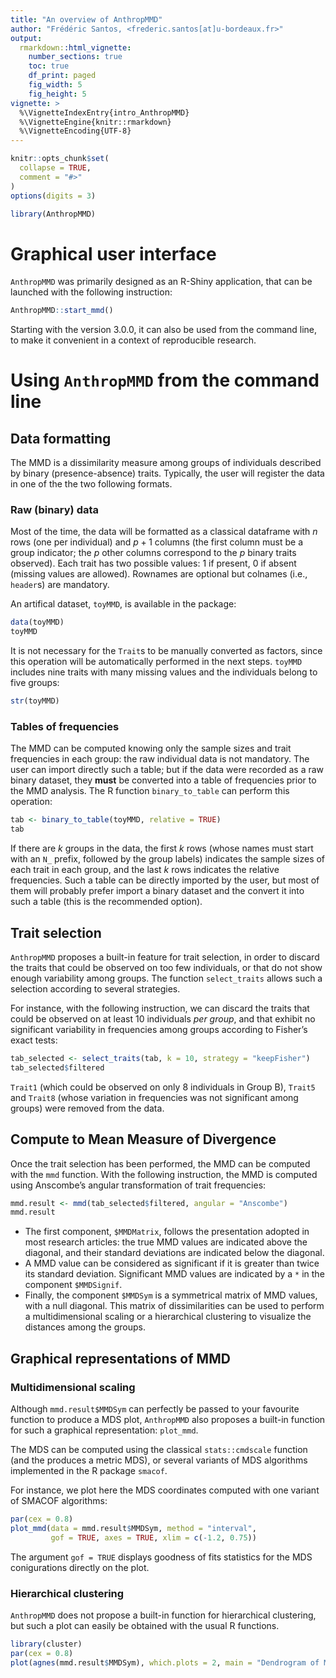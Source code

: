 ```yaml
---
title: "An overview of AnthropMMD"
author: "Frédéric Santos, <frederic.santos[at]u-bordeaux.fr>"
output: 
  rmarkdown::html_vignette:
    number_sections: true
    toc: true
    df_print: paged
    fig_width: 5
    fig_height: 5
vignette: >
  %\VignetteIndexEntry{intro_AnthropMMD}
  %\VignetteEngine{knitr::rmarkdown}
  %\VignetteEncoding{UTF-8}
---
```


```r
knitr::opts_chunk$set(
  collapse = TRUE,
  comment = "#>"
)
options(digits = 3)
```

```r
library(AnthropMMD)
```

# Graphical user interface

`AnthropMMD` was primarily designed as an R-Shiny application, that can be launched with the following instruction:
```r
AnthropMMD::start_mmd()
```

Starting with the version 3.0.0, it can also be used from the command line, to make it convenient in a context of reproducible research.

# Using `AnthropMMD` from the command line

## Data formatting

The MMD is a dissimilarity measure among groups of individuals described by binary (presence-absence) traits. Typically, the user will register the data in one of the the two following formats.

### Raw (binary) data
Most of the time, the data will be formatted as a classical dataframe with $n$ rows (one per individual) and $p+1$ columns (the first column must be a group indicator; the $p$ other columns correspond to the $p$ binary traits observed). Each trait has two possible values: $1$ if present, $0$ if absent (missing values are allowed). Rownames are optional but colnames (i.e., `header`s) are mandatory.

An artifical dataset, `toyMMD`, is available in the package:

```r
data(toyMMD)
toyMMD
```

  It is not necessary for the `Trait`s to be manually converted as factors, since this operation will be automatically performed in the next steps. `toyMMD` includes nine traits with many missing values and the individuals belong to five groups:

```r
str(toyMMD)
```

### Tables of frequencies
The MMD can be computed knowing only the sample sizes and trait frequencies in each group: the raw individual data is not mandatory. The user can import directly such a table; but if the data were recorded as a raw binary dataset, they **must** be converted into a table of frequencies prior to the MMD analysis. The R function `binary_to_table` can perform this operation:

```r
tab <- binary_to_table(toyMMD, relative = TRUE)
tab
```

If there are $k$ groups in the data, the first $k$ rows (whose names must start with an `N_` prefix, followed by the group labels) indicates the sample sizes of each trait in each group, and the last $k$ rows indicates the relative frequencies. Such a table can be directly imported by the user, but most of them will probably prefer import a binary dataset and the convert it into such a table (this is the recommended option).

## Trait selection
`AnthropMMD` proposes a built-in feature for trait selection, in order to discard the traits that could be observed on too few individuals, or that do not show enough variability among groups. The function `select_traits` allows such a selection according to several strategies.

For instance, with the following instruction, we can discard the traits that could be observed on at least 10 individuals *per group*, and that exhibit no significant variability in frequencies among groups according to Fisher's exact tests:
```r
tab_selected <- select_traits(tab, k = 10, strategy = "keepFisher")
tab_selected$filtered
```

`Trait1` (which could be observed on only 8 individuals in Group B), `Trait5` and `Trait8` (whose variation in frequencies was not significant among groups) were removed from the data.

## Compute to Mean Measure of Divergence
Once the trait selection has been performed, the MMD can be computed with the `mmd` function. With the following instruction, the MMD is computed using Anscombe's angular transformation of trait frequencies:
```r
mmd.result <- mmd(tab_selected$filtered, angular = "Anscombe")
mmd.result
```

* The first component, `$MMDMatrix`, follows the presentation adopted in most research articles: the true MMD values are indicated above the diagonal, and their standard deviations are indicated below the diagonal.
* A MMD value can be considered as significant if it is greater than twice its standard deviation. Significant MMD values are indicated by a `*` in the component `$MMDSignif`.
* Finally, the component `$MMDSym` is a symmetrical matrix of MMD values, with a null diagonal. This matrix of dissimilarities can be used to perform a multidimensional scaling or a hierarchical clustering to visualize the distances among the groups.

## Graphical representations of MMD
### Multidimensional scaling
Although `mmd.result$MMDSym` can perfectly be passed to your favourite function to produce a MDS plot, `AnthropMMD` also proposes a built-in function for such a graphical representation: `plot_mmd`. 

The MDS can be computed using the classical `stats::cmdscale` function (and the produces a metric MDS), or several variants of MDS algorithms implemented in the R package `smacof`.

For instance, we plot here the MDS coordinates computed with one variant of SMACOF algorithms:
```r
par(cex = 0.8)
plot_mmd(data = mmd.result$MMDSym, method = "interval", 
         gof = TRUE, axes = TRUE, xlim = c(-1.2, 0.75))
```

The argument `gof = TRUE` displays goodness of fits statistics for the MDS conigurations directly on the plot.

### Hierarchical clustering
`AnthropMMD` does not propose a built-in function for hierarchical clustering, but such a plot can easily be obtained with the usual R functions.
```r
library(cluster)
par(cex = 0.8)
plot(agnes(mmd.result$MMDSym), which.plots = 2, main = "Dendrogram of MMD dissimilarities")
```

